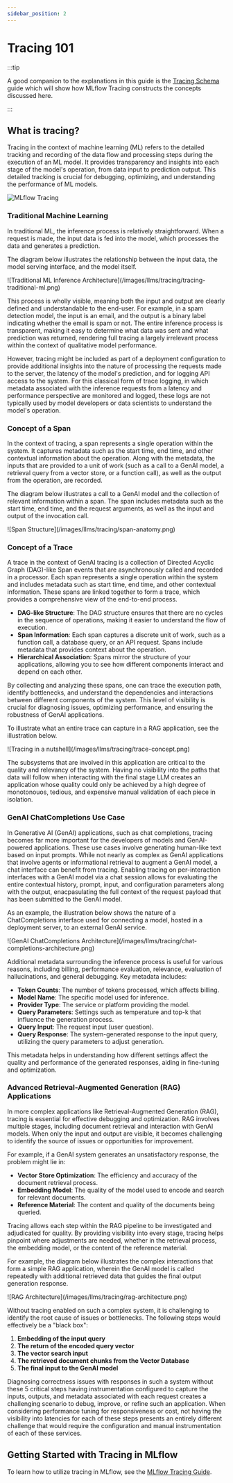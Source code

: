 ```yaml
---
sidebar_position: 2
---
```


# Tracing 101

:::tip

A good companion to the explanations in this guide is the [Tracing Schema](/tracing/tracing-schema) guide which will show how MLflow Tracing constructs the
concepts discussed here.

:::

## What is tracing?

Tracing in the context of machine learning (ML) refers to the detailed tracking and recording of the data flow and processing steps during the execution of an ML model.
It provides transparency and insights into each stage of the model's operation, from data input to prediction output. This detailed tracking is crucial for debugging,
optimizing, and understanding the performance of ML models.

![MLflow Tracing](/images/llms/tracing/tracing-top.gif)

### Traditional Machine Learning

In traditional ML, the inference process is relatively straightforward. When a request is made, the input data is fed into the model, which processes the data and generates a prediction.

The diagram below illustrates the relationship between the input data, the model serving interface, and the model itself.

<div class="center-div" style={{ width: "40%" }}>
  ![Traditional ML Inference Architecture](/images/llms/tracing/tracing-traditional-ml.png)
</div>

This process is wholly visible, meaning both the input and output are clearly defined and understandable to the end-user. For example, in a spam detection model, the input is an email,
and the output is a binary label indicating whether the email is spam or not. The entire inference process is transparent, making it easy to determine what data was sent and what prediction was returned,
rendering full tracing a largely irrelevant process within the context of qualitative model performance.

However, tracing might be included as part of a deployment configuration to provide additional insights into the nature of processing the requests made to the server, the latency of the model's prediction,
and for logging API access to the system. For this classical form of trace logging, in which metadata associated with the inference requests from a latency and performance perspective are monitored and logged, these logs
are not typically used by model developers or data scientists to understand the model's operation.

### Concept of a Span

In the context of tracing, a span represents a single operation within the system. It captures metadata such as the start time, end time, and other contextual information about the operation. Along with the metadata, the
inputs that are provided to a unit of work (such as a call to a GenAI model, a retrieval query from a vector store, or a function call), as well as the output from the operation, are recorded.

The diagram below illustrates a call to a GenAI model and the collection of relevant information within a span. The span includes metadata such as the start time, end time, and the request arguments, as well as the input and output of the invocation call.

<div class="center-div" style={{ width: "60%" }}>
  ![Span Structure](/images/llms/tracing/span-anatomy.png)
</div>

### Concept of a Trace

A trace in the context of GenAI tracing is a collection of Directed Acyclic Graph (DAG)-like Span events that are asynchronously called and recorded in a processor. Each span represents a single operation within
the system and includes metadata such as start time, end time, and other contextual information. These spans are linked together to form a trace, which provides a comprehensive view of the end-to-end process.

- **DAG-like Structure**: The DAG structure ensures that there are no cycles in the sequence of operations, making it easier to understand the flow of execution.
- **Span Information**: Each span captures a discrete unit of work, such as a function call, a database query, or an API request. Spans include metadata that provides context about the operation.
- **Hierarchical Association**: Spans mirror the structure of your applications, allowing you to see how different components interact and depend on each other.

By collecting and analyzing these spans, one can trace the execution path, identify bottlenecks, and understand the dependencies and interactions between different components of the system. This level of
visibility is crucial for diagnosing issues, optimizing performance, and ensuring the robustness of GenAI applications.

To illustrate what an entire trace can capture in a RAG application, see the illustration below.

<div class="center-div" style={{ width: "60%" }}>
  ![Tracing in a nutshell](/images/llms/tracing/trace-concept.png)
</div>

The subsystems that are involved in this application are critical to the quality and relevancy of the system. Having no visibility into the paths that data will follow when interacting with the final stage LLM
creates an application whose quality could only be achieved by a high degree of monotonouos, tedious, and expensive manual validation of each piece in isolation.

### GenAI ChatCompletions Use Case

In Generative AI (GenAI) applications, such as chat completions, tracing becomes far more important for the developers of models and GenAI-powered applications. These use cases involve generating human-like text
based on input prompts. While not nearly as complex as GenAI applications that involve agents or informational retrieval to augment a GenAI model, a chat interface can benefit from tracing. Enabling tracing on per-interaction interfaces
with a GenAI model via a chat session allows for evaluating the entire contextual history, prompt, input, and configuration parameters along with the output, enacpasulating the full context of the request payload that has been
submitted to the GenAI model.

As an example, the illustration below shows the nature of a ChatCompletions interface used for connecting a model, hosted in a deployment server, to an external GenAI service.

<div class="center-div" style={{ width: "60%" }}>
  ![GenAI ChatCompletions Architecture](/images/llms/tracing/chat-completions-architecture.png)
</div>

Additional metadata surrounding the inference process is useful for various reasons, including billing, performance evaluation, relevance, evaluation of hallucinations, and general debugging. Key metadata includes:

- **Token Counts**: The number of tokens processed, which affects billing.
- **Model Name**: The specific model used for inference.
- **Provider Type**: The service or platform providing the model.
- **Query Parameters**: Settings such as temperature and top-k that influence the generation process.
- **Query Input**: The request input (user question).
- **Query Response**: The system-generated response to the input query, utilizing the query parameters to adjust generation.

This metadata helps in understanding how different settings affect the quality and performance of the generated responses, aiding in fine-tuning and optimization.

### Advanced Retrieval-Augmented Generation (RAG) Applications

In more complex applications like Retrieval-Augmented Generation (RAG), tracing is essential for effective debugging and optimization. RAG involves multiple stages, including document retrieval and interaction with GenAI models.
When only the input and output are visible, it becomes challenging to identify the source of issues or opportunities for improvement.

For example, if a GenAI system generates an unsatisfactory response, the problem might lie in:

- **Vector Store Optimization**: The efficiency and accuracy of the document retrieval process.
- **Embedding Model**: The quality of the model used to encode and search for relevant documents.
- **Reference Material**: The content and quality of the documents being queried.

Tracing allows each step within the RAG pipeline to be investigated and adjudicated for quality. By providing visibility into every stage, tracing helps pinpoint where adjustments are needed, whether in the
retrieval process, the embedding model, or the content of the reference material.

For example, the diagram below illustrates the complex interactions that form a simple RAG application, wherein the GenAI model is called repeatedly with additional retrieved data that guides the final output generation response.

<div class="center-div" style={{ width: "60%" }}>
  ![RAG Architecture](/images/llms/tracing/rag-architecture.png)
</div>

Without tracing enabled on such a complex system, it is challenging to identify the root cause of issues or bottlenecks. The following steps would effectively be a "black box":

1. **Embedding of the input query**
2. **The return of the encoded query vector**
3. **The vector search input**
4. **The retrieved document chunks from the Vector Database**
5. **The final input to the GenAI model**

Diagnosing correctness issues with responses in such a system without these 5 critical steps having instrumentation configured to capture the inputs, outputs, and metadata associated with each request
creates a challenging scenario to debug, improve, or refine such an application. When considering performance tuning for responsiveness or cost, not having the visibility into latencies for each of these
steps presents an entirely different challenge that would require the configuration and manual instrumentation of each of these services.

## Getting Started with Tracing in MLflow

To learn how to utilize tracing in MLflow, see the [MLflow Tracing Guide](/tracing).
